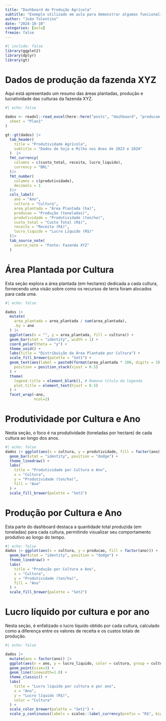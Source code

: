 ```yaml
---
title: "Dashboard de Produção Agrícola"
subtitle: "Exemplo utilizado em aula para demonstrar algumas funcionalidades do ***quarto***"
author: "João Tolentino"
date: "2024-10-10"
categories: [aula]
freeze: false
---
```



```r
#| include: false
library(ggplot2)
library(dplyr)
library(gt)
```

# Dados de produção da fazenda XYZ

Aqui está apresentado um resumo das áreas plantadas, produção e lucratividade das culturas da fazenda XYZ.

```r
#| echo: false

dados <- readxl::read_excel(here::here("posts", "dashboard", "producao.xlsx"),
  sheet = "Plan1"
)

gt::gt(dados) |>
  tab_header(
    title = "Produtividade Agrícola",
    subtitle = "Dados de Soja e Milho nos Anos de 2023 e 2024"
  )  |> 
  fmt_currency(
    columns = c(custo_total, receita, lucro_liquido),
    currency = "BRL"
  )|>
  fmt_number(
    columns = c(produtividade),
    decimals = 1
  )|>
  cols_label(
    ano = "Ano",
    cultura = "Cultura",
    area_plantada = "Área Plantada (ha)",
    producao = "Produção (toneladas)",
    produtividade = "Produtividade (ton/ha)",
    custo_total = "Custo Total (R$)",
    receita = "Receita (R$)",
    lucro_liquido = "Lucro Líquido (R$)"
  )|>
  tab_source_note(
    source_note = "Fonte: Fazenda XYZ"
  )
```

# Área Plantada por Cultura 

Esta seção explora a área plantada (em hectares) dedicada a cada cultura, fornecendo uma visão sobre como os recursos de terra foram alocados para cada uma.

```r
#| echo: false

dados |>
  mutate(
    area_plantada = area_plantada / sum(area_plantada),
    .by = ano
  ) |>
  ggplot(aes(x = "", y = area_plantada, fill = cultura)) +
  geom_bar(stat = "identity", width = 1) +
  coord_polar(theta = "y") +
  theme_void() +
  labs(title = "Distribuição da Área Plantada por Cultura") +
  scale_fill_brewer(palette = "Set1") +
  geom_text(aes(label = paste0(format(area_plantada * 100, digits = 3), "%")),
    position = position_stack(vjust = 0.5)
  ) +
  theme(
    legend.title = element_blank(), # Remove título da legenda
    plot.title = element_text(hjust = 0.5)
  ) +
  facet_wrap(~ano,
             ncol=2)
```

# Produtividade por Cultura e Ano

Nesta seção, o foco é na produtividade (toneladas por hectare) de cada cultura ao longo dos anos.

```r
#| echo: false
dados |> ggplot(aes(x = cultura, y = produtividade, fill = factor(ano))) +
  geom_bar(stat = "identity", position = "dodge") +
  theme_linedraw() +
  labs(
    title = "Produtividade por Cultura e Ano",
    x = "Cultura",
    y = "Produtividade (ton/ha)",
    fill = "Ano"
  ) +
  scale_fill_brewer(palette = "Set2")
```


# Produção por Cultura e Ano

Esta parte do dashboard destaca a quantidade total produzida (em toneladas) para cada cultura, permitindo visualizar seu comportamento produtivo ao longo do tempo.

```r
#| echo: false
dados |> ggplot(aes(x = cultura, y = producao, fill = factor(ano))) +
  geom_bar(stat = "identity", position = "dodge") +
  theme_linedraw() +
  labs(
    title = "Produção por Cultura e Ano",
    x = "Cultura",
    y = "Produtividade (ton/ha)",
    fill = "Ano"
  ) +
  scale_fill_brewer(palette = "Set2")
```

# Lucro líquido por cultura e por ano

Nesta seção, é enfatizado o lucro líquido obtido por cada cultura, calculado como a diferença entre os valores de receita e os custos totais de produção.

```r
#| echo: false

dados |>
  mutate(ano = factor(ano)) |>
  ggplot(aes(x = ano, y = lucro_liquido, color = cultura, group = cultura)) +
  geom_point(size=3) +
  geom_line(linewidth=1.0) +
  theme_classic() +
  labs(
    title = "Lucro líquido por cultura e por ano",
    x = "Ano",
    y = "Lucro líquido (R$)",
    color = "Cultura"
  ) +
  scale_color_brewer(palette = "Set1") +
  scale_y_continuous(labels = scales::label_currency(prefix = "R$", big.mark = ".", decimal.mark = ","))
```
